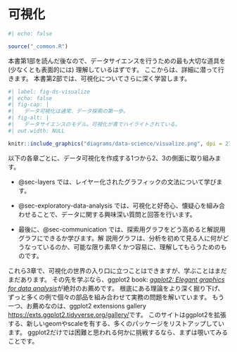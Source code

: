 # 可視化 {#sec-visualize .unnumbered}

```r
#| echo: false

source("_common.R")
```

本書第1部を読んだ後なので、データサイエンスを行うための最も大切な道具を (少なくとも表面的には) 理解しているはずです。
ここからは、詳細に潜って行きます。
本書第2部では、可視化についてさらに深く学習します。

```r
#| label: fig-ds-visualize
#| echo: false
#| fig-cap: |
#|   データ可視化は通常、データ探索の第一歩。
#| fig-alt: |
#|   データサイエンスのモデル。可視化が青でハイライトされている。
#| out.width: NULL

knitr::include_graphics("diagrams/data-science/visualize.png", dpi = 270)
```

以下の各章ごとに、データ可視化を作成する1つから2、3の側面に取り組みます。

-   @sec-layers では、レイヤー化されたグラフィックの文法について学びます。

-   @sec-exploratory-data-analysis では、可視化と好奇心、懐疑心を組み合わせることで、データに関する興味深い質問と回答を行います。

-   最後に、@sec-communication では、探索用グラフをどう高めると解説用グラフにできるか学びます。解
    説用グラフは、分析を初めて見る人に何がどうなっているのか、可能な限り素早くかつ容易に、理解してもらうためのものです。

これら3章で、可視化の世界の入り口に立つことはできますが、学ぶことはまだまだあります。
その先を学ぶなら、ggplot2 book: [*ggplot2: Elegant graphics for data analysis*](https://ggplot2-book.org/)が絶対のお薦めです。
根底にある理論をより深く掘り下げ、ずっと多くの例で個々の部品を組み合わせて実務の問題を解いています。
もう一つ、お薦めなのは、ggplot2 extensions gallery <https://exts.ggplot2.tidyverse.org/gallery/>です。
このサイトはggplot2を拡張する、新しいgeomやscaleを有する、多くのパッケージをリストアップしています。
ggplot2だけでは困難と思われる何かに挑戦するなら、まずは覗いてみることです。

